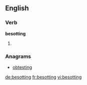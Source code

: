==English==

===Verb===
'''besotting'''

# {{present participle of|[[besot]]}}

===Anagrams===
* [[obtesting#English|obtesting]]

[[de:besotting]]
[[fr:besotting]]
[[vi:besotting]]